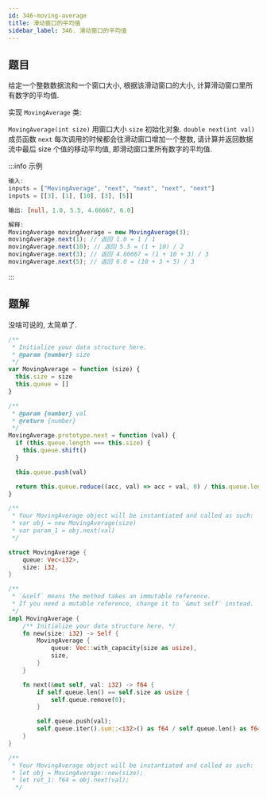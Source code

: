 ```yaml
---
id: 346-moving-average
title: 滑动窗口的平均值
sidebar_label: 346. 滑动窗口的平均值
---
```


## 题目

给定一个整数数据流和一个窗口大小, 根据该滑动窗口的大小, 计算滑动窗口里所有数字的平均值.

实现 `MovingAverage` 类:

`MovingAverage(int size)` 用窗口大小 `size` 初始化对象.
`double next(int val)` 成员函数 `next` 每次调用的时候都会往滑动窗口增加一个整数, 请计算并返回数据流中最后 size 个值的移动平均值, 即滑动窗口里所有数字的平均值.

:::info 示例

```ts
输入: 
inputs = ["MovingAverage", "next", "next", "next", "next"]
inputs = [[3], [1], [10], [3], [5]]

输出: [null, 1.0, 5.5, 4.66667, 6.0]

解释: 
MovingAverage movingAverage = new MovingAverage(3);
movingAverage.next(1); // 返回 1.0 = 1 / 1
movingAverage.next(10); // 返回 5.5 = (1 + 10) / 2
movingAverage.next(3); // 返回 4.66667 = (1 + 10 + 3) / 3
movingAverage.next(5); // 返回 6.0 = (10 + 3 + 5) / 3
```

:::

## 题解

没啥可说的, 太简单了.


<Tabs>
  <TabItem value="JavaScript" label="JavaScript" default>

```ts
/**
 * Initialize your data structure here.
 * @param {number} size
 */
var MovingAverage = function (size) {
  this.size = size
  this.queue = []
}

/**
 * @param {number} val
 * @return {number}
 */
MovingAverage.prototype.next = function (val) {
  if (this.queue.length === this.size) {
    this.queue.shift()
  }

  this.queue.push(val)

  return this.queue.reduce((acc, val) => acc + val, 0) / this.queue.length
}

/**
 * Your MovingAverage object will be instantiated and called as such:
 * var obj = new MovingAverage(size)
 * var param_1 = obj.next(val)
 */
```

</TabItem>
<TabItem value="Rust" label="Rust">

```rust
struct MovingAverage {
    queue: Vec<i32>,
    size: i32,
}

/**
 * `&self` means the method takes an immutable reference.
 * If you need a mutable reference, change it to `&mut self` instead.
 */
impl MovingAverage {
    /** Initialize your data structure here. */
    fn new(size: i32) -> Self {
        MovingAverage {
            queue: Vec::with_capacity(size as usize),
            size,
        }
    }

    fn next(&mut self, val: i32) -> f64 {
        if self.queue.len() == self.size as usize {
            self.queue.remove(0);
        }

        self.queue.push(val);
        self.queue.iter().sum::<i32>() as f64 / self.queue.len() as f64
    }
}

/**
 * Your MovingAverage object will be instantiated and called as such:
 * let obj = MovingAverage::new(size);
 * let ret_1: f64 = obj.next(val);
  */

```

</TabItem>
</Tabs>
